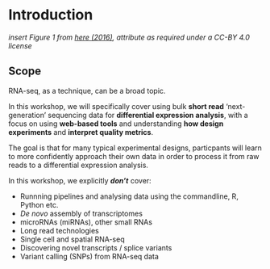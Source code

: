 # Introduction


_insert Figure 1 from [here (2016)](https://genomebiology.biomedcentral.com/articles/10.1186/s13059-016-0881-8), attribute as required under a CC-BY 4.0 license_

## Scope

RNA-seq, as a technique, can be a broad topic. 

In this workshop, we will specifically cover using bulk **short read** 'next-generation' sequencing data for **differential expression analysis**, 
with a focus on using **web-based tools** and understanding **how design experiments** and **interpret quality metrics**.

The goal is that for many typical experimental designs, particpants will learn to more confidently approach their own data in order to process it 
from raw reads to a differential expression analysis.

In this workshop, we explicitly ***don't*** cover:

- Runnning pipelines and analysing data using the commandline, R, Python etc.
- *De novo* assembly of transcriptomes
- microRNAs (miRNAs), other small RNAs
- Long read technologies
- Single cell and spatial RNA-seq
- Discovering novel transcripts / splice variants
- Variant calling (SNPs) from RNA-seq data

